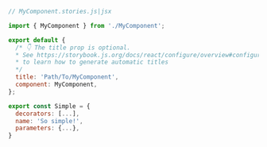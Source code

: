 ```js
// MyComponent.stories.js|jsx

import { MyComponent } from './MyComponent';

export default {
  /* 👇 The title prop is optional.
  * See https://storybook.js.org/docs/react/configure/overview#configure-story-loading
  * to learn how to generate automatic titles
  */
  title: 'Path/To/MyComponent',
  component: MyComponent,
};

export const Simple = {
  decorators: [...],
  name: 'So simple!',
  parameters: {...},
}
```
